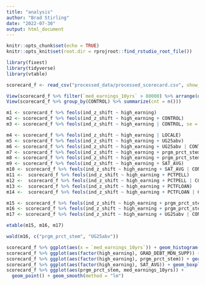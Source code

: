 ```yaml
---
title: "analysis"
author: "Brad Stirling"
date: "2022-07-30"
output: html_document
---
```


```r
knitr::opts_chunk$set(echo = TRUE)
knitr::opts_knit$set(root.dir = rprojroot::find_rstudio_root_file())
```

```r
library(fixest)
library(tidyverse)
library(vtable)
```

```r
scorecard_f <- read_csv("processed_data/processed_scorecard.csv", show_col_types = FALSE)
```

```r
View(scorecard_f %>% filter(`med_earnings_10yrs` > 80000) %>% arrange(desc(`med_earnings_10yrs`)))
View(scorecard_f %>% group_by(CONTROL) %>% summarize(cnt = n()))
```

```r
m1 <- scorecard_f %>% feols(ind_z_shift ~ high_earning)
m2 <- scorecard_f %>% feols(ind_z_shift ~ high_earning + CONTROL)
m3 <- scorecard_f %>% feols(ind_z_shift ~ high_earning | CONTROL, se = "hetero")

m4 <- scorecard_f %>% feols(ind_z_shift ~ high_earning | LOCALE)
m5 <- scorecard_f %>% feols(ind_z_shift ~ high_earning + UG25abv)
m6 <- scorecard_f %>% feols(ind_z_shift ~ high_earning + UG25abv | CONTROL)
m7 <- scorecard_f %>% feols(ind_z_shift ~ high_earning + prgm_prct_stem)
m8 <- scorecard_f %>% feols(ind_z_shift ~ high_earning + prgm_prct_stem | CONTROL)
m9 <- scorecard_f %>% feols(ind_z_shift ~ high_earning + SAT_AVG)
m10 <- scorecard_f %>% feols(ind_z_shift ~ high_earning + SAT_AVG | CONTROL)
m11 <-  scorecard_f %>% feols(ind_z_shift ~ high_earning + PCTPELL)
m12 <-  scorecard_f %>% feols(ind_z_shift ~ high_earning + PCTPELL | CONTROL)
m13 <-  scorecard_f %>% feols(ind_z_shift ~ high_earning + PCTFLOAN)
m14 <-  scorecard_f %>% feols(ind_z_shift ~ high_earning + PCTFLOAN | CONTROL)

m15 <- scorecard_f %>% feols(ind_z_shift ~ high_earning + prgm_prct_stem | CONTROL, se = "hetero")
m16 <- scorecard_f %>% feols(ind_z_shift ~ high_earning + prgm_prct_stem + UG25abv | CONTROL, se = "hetero")
m17 <- scorecard_f %>% feols(ind_z_shift ~ high_earning + UG25abv | CONTROL, se = "hetero")
```

```r
etable(m15, m16, m17)

wald(m16, c("prgm_prct_stem", "UG25abv"))
```

```r
scorecard_f %>% ggplot(aes(x = `med_earnings_10yrs`)) + geom_histogram(bins = 100)
scorecard_f %>% ggplot(aes(factor(high_earning), GRAD_DEBT_MDN_SUPP)) + geom_boxplot()
scorecard_f %>% ggplot(aes(factor(high_earning), prgm_prct_stem)) + geom_boxplot()
scorecard_f %>% ggplot(aes(factor(high_earning), SAT_AVG)) + geom_boxplot()
scorecard_f %>% ggplot(aes(prgm_prct_stem, med_earnings_10yrs)) +
  geom_point() + geom_smooth(method = "lm")
```